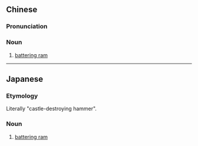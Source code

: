 ==Chinese==
{{zh-forms}}

===Pronunciation===
{{zh-pron
|m=pòchéngchuí
|cat=n
}}

===Noun===
{{zh-noun}}

# [[battering ram]]

----

==Japanese==
{{ja-kanjitab|は|じょう|つい|yomi=o}}

===Etymology===
Literally "castle-destroying hammer".

===Noun===
{{ja-noun|はじょうつい}}

# [[battering ram]]